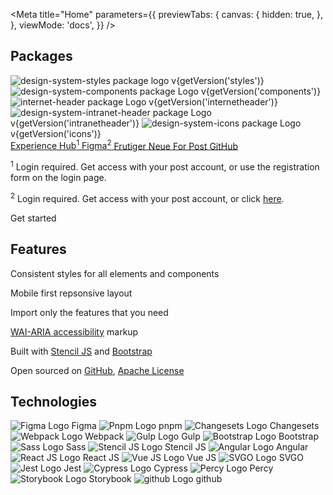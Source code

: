 
<Meta
  title="Home"
  parameters={{
    previewTabs: {
      canvas: {
        hidden: true,
      },
    },
    viewMode: 'docs',
  }}
/>

<div className="mt-huge text-center">
  <h2 className="h3 mb-big">Packages</h2>

<div className="mt-regular tile-wrapper">
  <Tile title="Styles" href="https://github.com/swisspost/design-system/tree/main/packages/styles">
    <img src="/images/packages/styles.svg" alt="design-system-styles package logo" />
    <span>v{getVersion('styles')}</span>
  </Tile>
  <Tile
    title="Components"
    href="https://github.com/swisspost/design-system/tree/main/packages/components"
  >
    <img src="/images/packages/components.svg" alt="design-system-components package Logo" />
    <span>v{getVersion('components')}</span>
  </Tile>
  <Tile
    title="Internet-Header"
    href="https://github.com/swisspost/design-system/tree/main/packages/internet-header"
  >
    <img src="/images/packages/internet-header.svg" alt="internet-header package Logo" />
    <span>v{getVersion('internetheader')}</span>
  </Tile>
  <Tile
    title="Intranet-Header"
    href="https://github.com/swisspost/design-system/tree/main/packages/components-angular/projects/intranet-header"
  >
    <img
      src="/images/packages/intranet-header.svg"
      alt="design-system-intranet-header package Logo"
    />
    <span>v{getVersion('intranetheader')}</span>
  </Tile>
  <Tile title="Icons" href="https://github.com/swisspost/design-system/tree/main/packages/icons">
    <img src="/images/packages/icons.svg" alt="design-system-icons package Logo" />
    <span>v{getVersion('icons')}</span>
  </Tile>
</div>

<div className="mt-big mb-regular d-flex gap-mini flex-wrap justify-content-center">
  <a
    href="https://www.experience-hub.ch/document/2803"
    target="_blank"
    rel="noopener"
    className="btn btn-secondary"
  >
    <span>
      Experience Hub<sup>1</sup>
    </span>
  </a>
  <a
    href="https://www.figma.com/files/1052961410179009444/project/45002065/Web"
    target="_blank"
    rel="noopener"
    className="btn btn-secondary"
  >
    <span>
      Figma<sup>2</sup>
    </span>
  </a>
  <a
    href="https://fonts.post.ch/frutigerneueforpost/#/"
    target="_blank"
    rel="noopener"
    className="btn btn-secondary"
  >
    Frutiger Neue For Post
  </a>
  <a
    href="https://github.com/swisspost/design-system"
    target="_blank"
    rel="noopener"
    className="btn btn-secondary"
  >
    GitHub
  </a>
</div>

  <p className="mb-0 fs-tiny lh-tiny text-muted">
    <sup>1</sup> Login required. Get access with your post account, or use the registration form on the login page.
  </p>
  <p className="mb-0 fs-tiny lh-tiny text-muted">
    <sup>2</sup> Login required. Get access with your post account, or click <a href="mailto:ux@post.ch?subject=I need access to Figma&body=Hello%2C%20I%20need%20access%20to%20Figma%20%0A%E2%80%A2%20%20Project%20name%3A%20%0A%E2%80%A2%20Project%20Owner%20at%20the%20Post%20Office%20%28email%29%3A%20%0A%E2%80%A2%20Project%20Start%20Date%3A%20%0A%E2%80%A2%20Email%20address%20to%20be%20authorized%3A%20">here</a>.
  </p>
</div>

<div className="mt-huge text-center">
  <LinkTo kind="Get Started" className="btn btn-primary btn-lg">
    Get started
  </LinkTo>
</div>

<div className="mt-huge py-huge bg-light bg-fullwidth text-center">
  <h2 className="h3 mb-big">Features</h2>

  <div className="row g-0">
    <div className="col-md-4">
      <Feature icon="3194" title="Consistent">
        <p>Consistent styles for all elements and components</p>
      </Feature>
    </div>
    <div className="col-md-4">
      <Feature icon="2077" title="Responsive">
        <p>Mobile first repsonsive layout</p>
      </Feature>
    </div>
    <div className="col-md-4">
      <Feature icon="2097" title="Modular">
        <p>Import only the features that you need</p>
      </Feature>
    </div>
    <div className="col-md-4">
      <Feature icon="2136" title="Accessible">
        <p><a href="https://www.w3.org/WAI/standards-guidelines/aria/" target="_blank" rel="noopener">WAI-ARIA accessibility</a> markup</p>
      </Feature>
    </div>
    <div className="col-md-4">
      <Feature icon="2483" title="Modern">
        <p>Built with <a href="https://stenciljs.com/" target="_blank" rel="noopener">Stencil JS</a> and <a href={ `https://getbootstrap.com/docs/${getVersion('bootstrap', 'Mm')}` } target="_blank" rel="noopener">Bootstrap</a></p>
      </Feature>
    </div>
    <div className="col-md-4">
      <Feature icon="3161" title="Free">
        <p>Open sourced on <a href="https://github.com/swisspost/design-system" target="_blank" rel="noopener">GitHub</a>, <a href="https://github.com/swisspost/design-system/blob/main/LICENSE" target="_blank" rel="noopener">Apache License</a></p>
      </Feature>
    </div>
  </div>
</div>

<div className="mt-huge text-center">
  <h2 className="h3 mb-big">Technologies</h2>

  <div className="tile-wrapper">
    <Tile href="https://www.figma.com/">
        <img src="/images/technologies/logo-figma.svg" alt="Figma Logo" />
        <span>Figma</span>
    </Tile>
    <Tile href="https://pnpm.io/">
        <img src="/images/technologies/logo-pnpm.svg" alt="Pnpm Logo" />
        <span>pnpm</span>
    </Tile>
    <Tile href="https://github.com/changesets/changesets">
        <img src="/images/technologies/logo-changesets.png" alt="Changesets Logo" />
        <span>Changesets</span>
    </Tile>
    <Tile href="https://webpack.js.org/">
        <img src="/images/technologies/logo-webpack.svg" alt="Webpack Logo" />
        <span>Webpack</span>
    </Tile>
    <Tile href="https://gulpjs.com/">
        <img src="/images/technologies/logo-gulp.svg" alt="Gulp Logo" />
        <span>Gulp</span>
    </Tile>
    <Tile href={ `https://getbootstrap.com/docs/${getVersion('bootstrap', 'Mm')}` }>
        <img src="/images/technologies/logo-bootstrap.svg" alt="Bootstrap Logo" />
        <span>Bootstrap</span>
    </Tile>
    <Tile href="https://sass-lang.com/">
        <img src="/images/technologies/logo-sass.svg" alt="Sass Logo" />
        <span>Sass</span>
    </Tile>
    <Tile href="https://stenciljs.com/">
        <img src="/images/technologies/logo-stencil.png" alt="Stencil JS Logo" />
        <span>Stencil JS</span>
    </Tile>
    <Tile href="https://angular.io/">
        <img src="/images/technologies/logo-angular.svg" alt="Angular Logo" />
        <span>Angular</span>
    </Tile>
    <Tile href="https://reactjs.org/">
        <img src="/images/technologies/logo-react.svg" alt="React JS Logo" />
        <span>React JS</span>
    </Tile>
    <Tile href="https://vuejs.org/">
        <img src="/images/technologies/logo-vue.svg" alt="Vue JS Logo" />
        <span>Vue JS</span>
    </Tile>
    <Tile href="https://github.com/svg/svgo">
        <img src="/images/technologies/logo-svgo.svg" alt="SVGO Logo" />
        <span>SVGO</span>
    </Tile>
    <Tile href="https://jestjs.io/">
        <img src="/images/technologies/logo-jest.svg" alt="Jest Logo" />
        <span>Jest</span>
    </Tile>
    <Tile href="https://www.cypress.io/">
        <img src="/images/technologies/logo-cypress.svg" alt="Cypress Logo" />
        <span>Cypress</span>
    </Tile>
    <Tile href="https://percy.io/">
        <img src="/images/technologies/logo-percy.svg" alt="Percy Logo" />
        <span>Percy</span>
    </Tile>
    <Tile href="https://storybook.js.org/">
        <img src="/images/technologies/logo-storybook.svg" alt="Storybook Logo" />
        <span>Storybook</span>
    </Tile>
    <Tile href="https://github.com/">
        <img src="/images/technologies/logo-github.svg" alt="github Logo" />
        <span>github</span>
    </Tile>
  </div>
</div>
